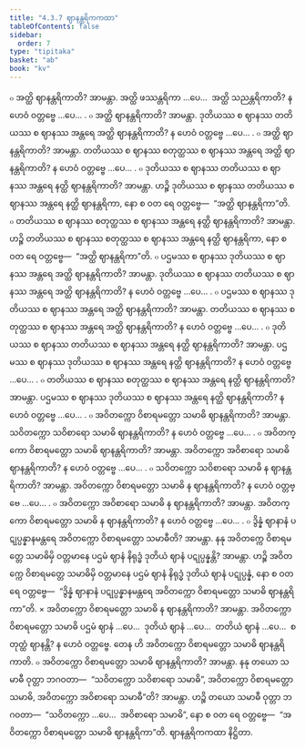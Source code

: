 ```yaml
---
title: "4.3.7 ဈာနန္တရိကကထာ"
tableOfContents: false
sidebar:
  order: 7
type: "tipitaka"
basket: "ab"
book: "kv"
---
```



<DynamicBreadcrumb />

<Division number="817" book="kv">

<Paragraph number="2552" book="kv">
๐ အတ္ထိ ဈာနန္တရိကာတိ? အာမန္တာ. အတ္ထိ ဖဿန္တရိကာ …ပေ…  အတ္ထိ သညန္တရိကာတိ? န ဟေဝံ ဝတ္တဗ္ဗေ …ပေ… .
</Paragraph>

<Paragraph number="2553" book="kv">
๐ အတ္ထိ ဈာနန္တရိကာတိ? အာမန္တာ. ဒုတိယဿ စ ဈာနဿ တတိယဿ စ ဈာနဿ အန္တရေ အတ္ထိ ဈာနန္တရိကာတိ? န ဟေဝံ ဝတ္တဗ္ဗေ …ပေ… .
</Paragraph>

<Paragraph number="2554" book="kv">
๐ အတ္ထိ ဈာနန္တရိကာတိ? အာမန္တာ. တတိယဿ စ ဈာနဿ စတုတ္ထဿ စ ဈာနဿ အန္တရေ အတ္ထိ ဈာနန္တရိကာတိ? န ဟေဝံ ဝတ္တဗ္ဗေ …ပေ… .
</Paragraph>

<Paragraph number="2555" book="kv">
๐ ဒုတိယဿ စ ဈာနဿ တတိယဿ စ ဈာနဿ အန္တရေ နတ္ထိ ဈာနန္တရိကာတိ? အာမန္တာ. ဟဉ္စိ ဒုတိယဿ စ ဈာနဿ တတိယဿ စ ဈာနဿ အန္တရေ နတ္ထိ ဈာနန္တရိကာ, နော စ ဝတ ရေ ဝတ္တဗ္ဗေ—  “အတ္ထိ ဈာနန္တရိကာ”တိ.
</Paragraph>

<Paragraph number="2556" book="kv">
๐ တတိယဿ စ ဈာနဿ စတုတ္ထဿ စ ဈာနဿ အန္တရေ နတ္ထိ ဈာနန္တရိကာတိ? အာမန္တာ. ဟဉ္စိ တတိယဿ စ ဈာနဿ စတုတ္ထဿ စ ဈာနဿ အန္တရေ နတ္ထိ ဈာနန္တရိကာ, နော စ ဝတ ရေ ဝတ္တဗ္ဗေ—  “အတ္ထိ ဈာနန္တရိကာ”တိ.
</Paragraph>

</Division>
<Division number="818" book="kv">

<Paragraph number="2557" book="kv">
๐ ပဌမဿ စ ဈာနဿ ဒုတိယဿ စ ဈာနဿ အန္တရေ အတ္ထိ ဈာနန္တရိကာတိ? အာမန္တာ. ဒုတိယဿ စ ဈာနဿ တတိယဿ စ ဈာနဿ အန္တရေ အတ္ထိ ဈာနန္တရိကာတိ? န ဟေဝံ ဝတ္တဗ္ဗေ …ပေ… .
</Paragraph>

<Paragraph number="2558" book="kv">
๐ ပဌမဿ စ ဈာနဿ ဒုတိယဿ စ ဈာနဿ အန္တရေ အတ္ထိ ဈာနန္တရိကာတိ? အာမန္တာ. တတိယဿ စ ဈာနဿ စတုတ္ထဿ စ ဈာနဿ အန္တရေ အတ္ထိ ဈာနန္တရိကာတိ? န ဟေဝံ ဝတ္တဗ္ဗေ …ပေ… .
</Paragraph>

<Paragraph number="2559" book="kv">
๐ ဒုတိယဿ စ ဈာနဿ တတိယဿ စ ဈာနဿ အန္တရေ နတ္ထိ ဈာနန္တရိကာတိ? အာမန္တာ. ပဌမဿ စ ဈာနဿ ဒုတိယဿ စ ဈာနဿ အန္တရေ နတ္ထိ ဈာနန္တရိကာတိ? န ဟေဝံ ဝတ္တဗ္ဗေ …ပေ… .
</Paragraph>

<Paragraph number="2560" book="kv">
๐ တတိယဿ စ ဈာနဿ စတုတ္ထဿ စ ဈာနဿ အန္တရေ နတ္ထိ ဈာနန္တရိကာတိ? အာမန္တာ. ပဌမဿ စ ဈာနဿ ဒုတိယဿ စ ဈာနဿ အန္တရေ နတ္ထိ ဈာနန္တရိကာတိ? န ဟေဝံ ဝတ္တဗ္ဗေ …ပေ… .
</Paragraph>

</Division>
<Division number="819" book="kv">

<Paragraph number="2561" book="kv">
๐ အဝိတက္ကော ဝိစာရမတ္တော သမာဓိ ဈာနန္တရိကာတိ? အာမန္တာ. သဝိတက္ကော သဝိစာရော သမာဓိ ဈာနန္တရိကာတိ? န ဟေဝံ ဝတ္တဗ္ဗေ …ပေ… .
</Paragraph>

<Paragraph number="2562" book="kv">
๐ အဝိတက္ကော ဝိစာရမတ္တော သမာဓိ ဈာနန္တရိကာတိ? အာမန္တာ. အဝိတက္ကော အဝိစာရော သမာဓိ ဈာနန္တရိကာတိ? န ဟေဝံ ဝတ္တဗ္ဗေ …ပေ… .
</Paragraph>

<Paragraph number="2563" book="kv">
๐ သဝိတက္ကော သဝိစာရော သမာဓိ န ဈာနန္တရိကာတိ? အာမန္တာ. အဝိတက္ကော ဝိစာရမတ္တော သမာဓိ န ဈာနန္တရိကာတိ? န ဟေဝံ ဝတ္တဗ္ဗေ …ပေ… .
</Paragraph>

<Paragraph number="2564" book="kv">
๐ အဝိတက္ကော အဝိစာရော သမာဓိ န ဈာနန္တရိကာတိ? အာမန္တာ. အဝိတက္ကော ဝိစာရမတ္တော သမာဓိ န ဈာနန္တရိကာတိ? န ဟေဝံ ဝတ္တဗ္ဗေ …ပေ… .
</Paragraph>

</Division>
<Division number="820" book="kv">

<Paragraph number="2565" book="kv">
๐ ဒွိန္နံ ဈာနာနံ ပဋုပ္ပန္နာနမန္တရေ အဝိတက္ကော ဝိစာရမတ္တော သမာဓီတိ? အာမန္တာ. နနု အဝိတက္ကေ ဝိစာရမတ္တေ သမာဓိမှိ ဝတ္တမာနေ ပဌမံ ဈာနံ နိရုဒ္ဓံ ဒုတိယံ ဈာနံ ပဋုပ္ပန္နန္တိ? အာမန္တာ. ဟဉ္စိ အဝိတက္ကေ ဝိစာရမတ္တေ သမာဓိမှိ ဝတ္တမာနေ ပဌမံ ဈာနံ နိရုဒ္ဓံ ဒုတိယံ ဈာနံ ပဋုပ္ပန္နံ, နော စ ဝတ ရေ ဝတ္တဗ္ဗေ—  “ဒွိန္နံ ဈာနာနံ ပဋုပ္ပန္နာနမန္တရေ အဝိတက္ကော ဝိစာရမတ္တော သမာဓိ ဈာနန္တရိကာ”တိ.
</Paragraph>

</Division>
<Division number="821" book="kv">

<Paragraph number="2566" book="kv">
× အဝိတက္ကော ဝိစာရမတ္တော သမာဓိ န ဈာနန္တရိကာတိ? အာမန္တာ. အဝိတက္ကော ဝိစာရမတ္တော သမာဓိ ပဌမံ ဈာနံ …ပေ…  ဒုတိယံ ဈာနံ …ပေ…  တတိယံ ဈာနံ …ပေ…  စတုတ္ထံ ဈာနန္တိ? န ဟေဝံ ဝတ္တဗ္ဗေ. တေန ဟိ အဝိတက္ကော ဝိစာရမတ္တော သမာဓိ ဈာနန္တရိကာတိ.
</Paragraph>

</Division>
<Division number="822" book="kv">

<Paragraph number="2567" book="kv">
๐ အဝိတက္ကော ဝိစာရမတ္တော သမာဓိ ဈာနန္တရိကာတိ? အာမန္တာ. နနု တယော သမာဓီ ဝုတ္တာ ဘဂဝတာ—  “သဝိတက္ကော သဝိစာရော သမာဓိ”, အဝိတက္ကော ဝိစာရမတ္တော သမာဓိ, အဝိတက္ကော အဝိစာရော သမာဓီ”တိ? အာမန္တာ. ဟဉ္စိ တယော သမာဓီ ဝုတ္တာ ဘဂဝတာ—  “သဝိတက္ကော …ပေ…  အဝိစာရော သမာဓိ”, နော စ ဝတ ရေ ဝတ္တဗ္ဗေ—  “အဝိတက္ကော ဝိစာရမတ္တော သမာဓိ ဈာနန္တရိကာ”တိ.

</Paragraph>
</Division>

<Paragraph number="2568" type="center" book="kv">
ဈာနန္တရိကကထာ နိဋ္ဌိတာ.
</Paragraph>